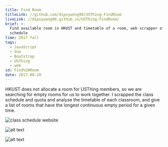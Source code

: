 ```yaml
---
title: Find Room
titleLink: //github.com/dipsywong98/USThing-FindRoom
liveLink: //dipsywong98.github.io/USThing-FindRoom/
brief: >-
  Find available room in HKUST and timetable of a room, web scrapper of class
  schedule
time: 2017 fall
tags:
  - JavaScript
  - Vue
  - Bootstrap
  - USThing
  - web
id: Find%20Room
date: 2017-08-29
---
```


HKUST does not allocate a room for USThing members, so we are searching for empty rooms for us to work together. I scrapped the class schedule and quota and analyse the timetable of each classroom, and give a list of rooms that have the longest continuous empty period for a given time.

![class schedule website](<../public/img/posts/Find Room/image.png>)

![alt text](<../public/img/posts/Find Room/image-1.png>)

![alt text](<../public/img/posts/Find Room/image-2.png>)

